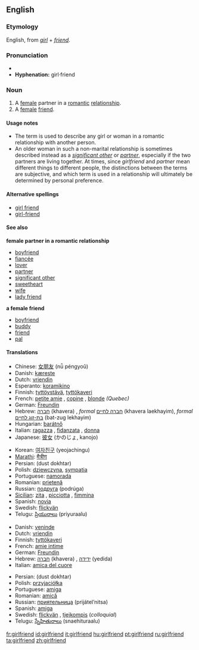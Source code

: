 ==English==

===Etymology===
English, from ''[[girl]]'' + ''[[friend]]''.

===Pronunciation===
*{{audio|en-us-girlfriend.ogg|Audio (US)}}
*'''Hyphenation:''' girl&middot;friend

===Noun===
{{en-noun}}

# A [[female]] partner in a [[romantic]] [[relationship]].
# A [[female]] [[friend]].

====Usage notes====
*The term is used to describe any girl or woman in a romantic relationship with another person.
*An older woman in such a non-marital relationship is sometimes described instead as a ''[[significant other]]'' or ''[[partner]]'', especially if the two partners are living together. At times, since ''girlfriend'' and ''partner'' mean different things to different people, the distinctions between the terms are subjective, and which term is used in a relationship will ultimately be determined by personal preference.

====Alternative spellings====
*[[girl friend]]
*[[girl-friend]]

====See also====
'''female partner in a romantic relationship'''
*[[boyfriend]]
*[[fiancée]]
*[[lover]]
*[[partner]]
*[[significant other]]
*[[sweetheart]]
*[[wife]]
*[[lady friend]]
'''a female friend'''
*[[boyfriend]]
*[[buddy]]
*[[friend]]
*[[pal]]

====Translations====
{{trans-top|female partner in a romantic relationship}}
*Chinese: [[女朋友]] (nǚ péngyoǔ)
*Danish: [[kæreste]]
*Dutch: [[vriendin]]
*Esperanto: [[koramikino]]
*Finnish: [[tyttöystävä]], [[tyttökaveri]]
*French: [[petite amie]] {{f}}, [[copine]] {{f}}, [[blonde]] {{f}} ''(Quebec)''
*German: [[Freundin]] {{f}}
*Hebrew: [[חברה]] (khavera) {{f}}, ''formal'' [[חברה לחיים]] (khavera laekhayim), ''formal'' [[בת-זוג לחיים]] (bat-zug lekhayim)
*Hungarian: [[barátnő]]
*Italian: [[ragazza]] {{f}}, [[fidanzata]] {{f}}, [[donna]] {{f}}
*Japanese: [[彼女]] (かのじょ, kanojo)
{{trans-mid}}
*Korean: [[여자친구]] (yeojachingu)
*[[Marathi]]: [[मैत्रीण]]
*Persian: {{FAchar|[[دوست دختر]]}} (dust dokhtar)
*Polish: [[dziewczyna]], [[sympatia]] {{f}}
*Portuguese: [[namorada]] {{f}}
*Romanian: [[prietenă]] {{f}}
*Russian: [[подруга]] (podrúga) {{f}}
*[[Sicilian]]: [[zita]] {{f}}, [[picciotta]] {{f}}, [[fimmina]] {{f}}
*Spanish: [[novia]] {{f}}
*Swedish: [[flickvän]] {{c}}
*Telugu: [[ప్రియురాలు]] (priyuraalu)
{{trans-bottom}}

{{trans-top|a female friend}}
*Danish: [[veninde]]
*Dutch: [[vriendin]]
*Finnish: [[tyttökaveri]]
*French: [[amie intime]] {{f}}
*German: [[Freundin]] {{f}}
*Hebrew: [[חברה]] (khavera) {{f}}, [[ידידה]] (yedida)
*Italian: [[amica del cuore]] {{f}}
{{trans-mid}}
*Persian: {{FAchar|[[دوست دختر]]}} (dust dokhtar)
*Polish: [[przyjaciółka]] {{f}}
*Portuguese: [[amiga]] {{f}}
*Romanian: [[amică]] {{f}}
*Russian: [[приятельница]] (prijátel’nitsa) {{f}}
*Spanish: [[amiga]] {{f}}
*Swedish: [[flickvän]] {{c}}, [[tjejkompis]] {{c}} (''colloquial'')
*Telugu: [[స్నేహితురాలు]] (snaehituraalu)
{{trans-bottom}}

[[fr:girlfriend]]
[[id:girlfriend]]
[[it:girlfriend]]
[[hu:girlfriend]]
[[pt:girlfriend]]
[[ru:girlfriend]]
[[ta:girlfriend]]
[[zh:girlfriend]]